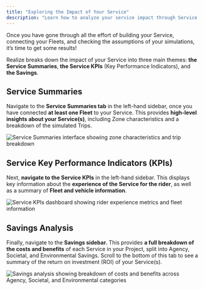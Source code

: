 ```yaml
---
title: "Exploring the Impact of Your Service"
description: "Learn how to analyze your service impact through Service Summaries, KPIs, and Savings reports in Spare Realize."
---
```


Once you have gone through all the effort of building your Service, connecting your Fleets, and checking the assumptions of your simulations, it’s time to get some results!

Realize breaks down the impact of your Service into three main themes: **the Service Summaries**, **the Service KPIs** (Key Performance Indicators), and **the Savings**.

## Service Summaries

Navigate to the **Service Summaries tab** in the left-hand sidebar, once you have connected **at least one Fleet** to your Service. This provides **high-level insights about your Service(s)**, including Zone characteristics and a breakdown of the simulated Trips.

![Service Summaries interface showing zone characteristics and trip breakdown](/images/spare-realize/service-evaluation/service-summaries-interface.png)

## Service Key Performance Indicators (KPIs)

Next, **navigate to the Service KPIs** in the left-hand sidebar. This displays key information about the **experience of the Service for the rider**, as well as a summary of **Fleet and vehicle information**.

![Service KPIs dashboard showing rider experience metrics and fleet information](/images/spare-realize/service-evaluation/service-kpis-dashboard.png)

## Savings Analysis

Finally, navigate to the **Savings sidebar.** This provides **a full breakdown of the costs and benefits** of each Service in your Project, split into Agency, Societal, and Environmental Savings. Scroll to the bottom of this tab to see a summary of the return on investment (ROI) of your Service(s).

![Savings analysis showing breakdown of costs and benefits across Agency, Societal, and Environmental categories](/images/spare-realize/service-evaluation/savings-analysis-breakdown.png)
